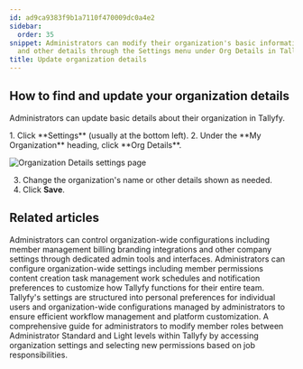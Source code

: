 ```yaml
---
id: ad9ca9383f9b1a7110f470009dc0a4e2
sidebar:
  order: 35
snippet: Administrators can modify their organization's basic information like name
  and other details through the Settings menu under Org Details in Tallyfy.
title: Update organization details
---
```



## How to find and update your organization details

Administrators can update basic details about their organization in Tallyfy.

<Steps>
1. Click **Settings** (usually at the bottom left).
2. Under the **My Organization** heading, click **Org Details**.

   ![Organization Details settings page](https://screenshots.tallyfy.com/tallyfy%2Fpro%2Fdesktop-light-change-org-details.png)

3. Change the organization's name or other details shown as needed.
4. Click **Save**.
</Steps>


## Related articles
<CardGrid>
<LinkTitleCard header="<b>Settings > Organization settings</b>" href="/products/pro/settings/org-settings/" > Administrators can control organization-wide configurations including member management billing branding integrations and other company settings through dedicated admin tools and interfaces. </LinkTitleCard>
<LinkTitleCard header="<b>Org Settings > Organization customization settings</b>" href="/products/pro/settings/org-settings/organization-customization-settings/" > Administrators can configure organization-wide settings including member permissions content creation task management work schedules and notification preferences to customize how Tallyfy functions for their entire team. </LinkTitleCard>
<LinkTitleCard header="<b>Pro > Settings</b>" href="/products/pro/settings/" > Tallyfy's settings are structured into personal preferences for individual users and organization-wide configurations managed by administrators to ensure efficient workflow management and platform customization. </LinkTitleCard>
<LinkTitleCard header="<b>Members > Change the role of a member</b>" href="/products/pro/documenting/members/how-can-i-change-a-members-role-in-tallyfy/" > A comprehensive guide for administrators to modify member roles between Administrator Standard and Light levels within Tallyfy by accessing organization settings and selecting new permissions based on job responsibilities. </LinkTitleCard>
</CardGrid>